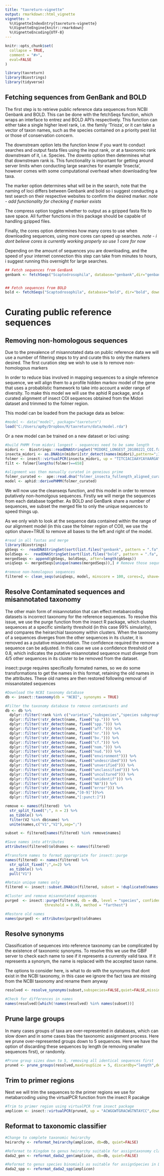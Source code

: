 ```yaml
---
title: "taxreturn-vignette"
output: rmarkdown::html_vignette
vignette: >
  %\VignetteIndexEntry{taxreturn-vignette}
  %\VignetteEngine{knitr::rmarkdown}
  %\VignetteEncoding{UTF-8}
---
```


```r
knitr::opts_chunk$set(
  collapse = TRUE,
  comment = "#>",
  eval=FALSE
)
```

```r
library(taxreturn)
library(Biostrings)
library(tidyverse)
```

## Fetching sequences from GenBank and BOLD

The first step is to retrieve public reference data sequences from NCBI Genbank and BOLD. This can be done with the fetchSeqs function, which wraps an interface to entrez and BOLD API's respectively. This function can either take a single higher level rank, i.e. the family 'Trioza', or it can take a vector of taxon names, such as the species contained on a priority pest list or those of conservation concern.

The downstream option lets the function know if you want to conduct searches and output fasta files using the input rank, or at a taxonomic rank downstream of it, i.e. Species. The downto option then determines what that downstream rank is. This functionality is important for getting around server limits when conducting large searches for example 'Insecta', however comes with some computational overhead when downloading few taxa.

The marker option determines what will be in the search, note that the naming of loci differs between Genbank and bold so i suggest conducting a test search on their respective websites to confirm the desired marker.
*note - add functionality for checking if marker exists* 

The compress option toggles whether to output as a gzipped fasta file to save space. All further functions in this package should be capable of handling gzipped files.

Finally, the cores option determines how many cores to use when downloading sequences, using more cores can speed up searches. *note - i dont believe cores is currently working properly so use 1 core for now* 

Depending on the amount of sequences you are downloading, and the speed of your internet connection this step can take from minutes to hours, i suggest running this overnight for large searches.

```r
## Fetch sequences from GenBank 
genbank <- fetchSeqs("Scaptodrosophila", database="genbank",dir="genbank",downstream=TRUE,quiet=FALSE, downto="species", marker="COI OR COI OR COX1 OR COXI", output = "gb-binom",compress=TRUE, cores=1)


## Fetch sequences from BOLD
bold <- fetchSeqs("Scaptodrosophila", database="bold", dir="bold", downstream=TRUE,quiet=FALSE, downto="species", marker="COI-5P", output = "gb-binom",compress=TRUE, cores=1)

```

# Curating public reference sequences


## Removing non-homologous sequences

Due to the prevalence of misannotated data on public reference data we will use a number of filtering steps to try and curate this to only the markers desired. The first curation step we wish to use is to remove non-homologous markers

In order to reduce bias involved in mapping sequences to a single reference sequence, we will align them to a profile hidden markov model of the gene that uses a probablistic framework to take into account a wider range of diversity. To make this model we will use the aphid R package, and a curated alignment of insect COI sequences obtained from the Midori dataset and trimmed to the folmer region.

This model can be loaded from the package data as below:

```r
#model <- data("model", package="taxreturn")
load("C:/Users/ap0y/Dropbox/R/taxreturn/data/model.rda")
```

Or a new model can be trained on a new dataset or loci using:

```r
#build PHMM from midori longest - sequences need to be same length
midori <-  Biostrings::readDNAStringSet("MIDORI_LONGEST_20180221_COI.fasta")
insecta_midori <- as.DNAbin(midori[str_detect(names(midori),pattern=";Insecta;"),])
folmer <- insect::virtualPCR(insecta_midori, up = "TITCIACIAAYCAYAARGAYATTGG",down= "TAIACYTCIGGRTGICCRAARAAYCA",cores=2, rcdown = TRUE, trimprimers = TRUE)
filt <- folmer[lengths(folmer)==658]

#alignment was then manually curated in geneious prime
folmer_curated <-  ape::read.dna("folmer_insecta_fullength_aligned_curated.fa",format="fasta")
model <- aphid::derivePHMM(folmer_curated)
```

We will now use the cleanseqs function, and this model in order to remove putatively non-homolgous sequences. Firstly we will merge the sequences from each database together. As BOLD and GenBank share a number of sequences, we subset the merged file to only the unique sequences to speed things up.

As we only wish to look at the sequence data contained within the range of our alignment model (in this case the folmer region of COI), we use the option shave=TRUE to remove all bases to the left and right of the model.

```r
#read in all fastas and merge
library(Biostrings)
gbSeqs <-  readDNAStringSet(sort(list.files("genbank", pattern = ".fa", full.names = TRUE)))
boldSeqs <-  readDNAStringSet(sort(list.files("bold", pattern = ".fa", full.names = TRUE)))
mergedSeqs <- append(gbSeqs, boldSeqs, after=length(gbSeqs))
uniqSeqs <- mergedSeqs[unique(names(mergedSeqs)),] # Remove those sequnce names that are identical across both databases

#remove non-homologous sequences
filtered <- clean_seqs(uniqSeqs, model, minscore = 100, cores=2, shave=TRUE)
```

## Resolve Contaminated sequences and misannotated taxonomy

The other main form of misannotation that can effect metabarcoding datasets is incorrect taxonomy for the reference sequences. To resolve this issue, we use the purge function from the insect R package, which clusters sequences at a specific similarity threshold (in this case 99% simularity), and compares the heirarchial taxonomy within clusters. When the taxonomy of a sequences diverges from the other sequences in its cluster, it is removed as a putative misannotation. The confidence required the remove a sequence can be adjusted. In this case we use a confidence threshold of 0.8, which indicates the putative misannotated sequence must diverge from 4/5 other sequences in its cluster to be removed from the dataset.

insect::purge requires specifically formated names, so we do some transformations to get the names in this format, retaining the old names in the attributes. These old names are then restored following removal of missanotated sequences

```r
#Download the NCBI taxonomy database
db <- insect::taxonomy(db = "NCBI", synonyms = TRUE)

#Filter the taxonomy database to remove contaminants and 
db <- db %>%
  dplyr::filter(!rank %in% c("varietas","subspecies","species subgroup")) %>%
  dplyr::filter(!str_detect(name, fixed("sp."))) %>%
  dplyr::filter(!str_detect(name, fixed("spp."))) %>%
  dplyr::filter(!str_detect(name, fixed("aff."))) %>%
  dplyr::filter(!str_detect(name, fixed("nr."))) %>%
  dplyr::filter(!str_detect(name, fixed("bv."))) %>%
  dplyr::filter(!str_detect(name, fixed("cf."))) %>%
  dplyr::filter(!str_detect(name, fixed("nom."))) %>%
  dplyr::filter(!str_detect(name, fixed("nud."))) %>%
  dplyr::filter(!str_detect(name, fixed("environment"))) %>%
  dplyr::filter(!str_detect(name, fixed("undescribed"))) %>%
  dplyr::filter(!str_detect(name, fixed("unverified"))) %>%
  dplyr::filter(!str_detect(name, fixed("unclassified"))) %>%
  dplyr::filter(!str_detect(name, fixed("uncultured"))) %>%
  dplyr::filter(!str_detect(name, fixed("unidentif"))) %>%
  dplyr::filter(!str_detect(name, fixed("NA"))) %>%
  dplyr::filter(!str_detect(name, fixed("error"))) %>% 
  dplyr::filter(!str_detect(name,"[0-9]"))%>% 
  dplyr::filter(!str_detect(name,"[:punct:]"))

remove <- names(filtered)  %>% 
  str_split_fixed(";", n = 2) %>% 
  as_tibble() %>%
  filter(V2 %in% db$name) %>%
  unite(names,c("V1","V2"),sep=";")

subset <- filtered[names(filtered) %in% remove$names]

#Save names into attributes
attributes(filtered)$oldnames <- names(filtered)

#Transform names to format appropriate for insect::purge
names(filtered) <- names(filtered) %>%
  str_split_fixed(";",n=2) %>%
  as_tibble() %>%
  pull("V1") 

#Retain unique names only
filtered <- insect::subset.DNAbin(filtered, subset = !duplicated(names(filtered)))

#Cluster and remove misannotated sequences
purged  <- insect::purge(filtered, db = db, level = "species", confidence = 0.8,
                  threshold = 0.99, method = "farthest")

#Restore old names
names(purged) <- attributes(purged)$oldnames
```

## Resolve synonyms

Classification of sequences into reference taxonomy can be complicated by the existence of taxonomic synonyms. To resolve this we use the GBIF server to check each name to see if it represents a currently valid taxa. If it represents a synonym, the name is replaced with the accepted taxon name.

The options to consider here, is what to do with the synonyms that dont exist in the NCBI taxonomy, in this case we ignore the fact taxa are missing from the NCBI taxonomy and rename them anyway

```r
resolved <- resolve_synonyms(subset,subspecies=FALSE,quiet=FALSE,missing="ignore",higherrank=FALSE,fuzzy=TRUE)

#Check for differences in names
names(resolved)[which(!names(resolved) %in% names(subset))]
```


## Prune large groups

In many cases groups of taxa are over-represented in databases, which can slow down and in some cases bias the taxonomic assignment process. Here we prune over-represented groups down to 5 sequences. Here we have the option of discarding these sequences by length (ie removing smaller sequences first), or randomly.


```r
#Prune group sizes down to 5, removing all identical sequences first
pruned <- prune_groups(resolved,maxGroupSize = 5, discardby="length",dedup=TRUE, quiet = FALSE)

```

## Trim to primer regions

Next we will trim the sequences to the primer regions we use for metabarcoding using the virtualPCR function from the insect R pacakge

```r
#Trim to primer region using virtualPCR from insect package
amplicon <- insect::virtualPCR(pruned, up = "ACWGGWTGRACWGTNTAYCC",down= "ARYATDGTRATDGCHCCDGC",cores=2, rcdown = TRUE, trimprimers = TRUE)

```

## Reformat to taxonomic classifier

```r
#Change to complete taxonomic heirarchy 
heirarchy <- reformat_heirarchy(amplicon, db=db, quiet=FALSE)

#Reformat to Kingdom to genus heirarchy suitable for assigntaxonomy classifier in DADA2
dada2_gen <- reformat_dada2_gen(amplicon, db=db, quiet=FALSE)

#Reformat to genus species binomials as suitable for assignSpecies in DADA2
dada2_spp <- reformat_dada2_spp(amplicon)

```


